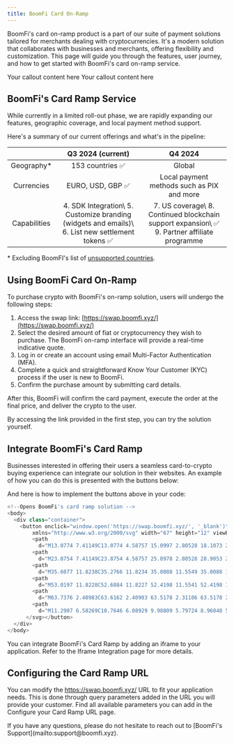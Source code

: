 ```yaml
---
title: BoomFi Card On-Ramp
---
```


BoomFi's card on-ramp product is a part of our suite of payment solutions tailored for merchants dealing with cryptocurrencies. It's a modern solution that collaborates with businesses and merchants, offering flexibility and customization. This page will guide you through the features, user journey, and how to get started with BoomFi's card on-ramp service.


<Card title="Icon Card Title" description="Card Description" icon="wallet" iconType="regular" iconSize="32px"></Card>


<Callout type="warning" title="Warning Title">
Your callout content here
</Callout>


<Callout type="info" title="Info Title">
Your callout content here
</Callout>


<Card title="Card Title" description="Card Description"></Card>

## BoomFi's Card Ramp Service

While currently in a limited roll-out phase, we are rapidly expanding our features, geographic coverage, and local payment method support.

Here's a summary of our current offerings and what's in the pipeline:

|              |                                       Q3 2024 (current)                                       |                                          Q4 2024                                          |
|:------------:|:---------------------------------------------------------------------------------------------:|:-----------------------------------------------------------------------------------------:|
| Geography*   | 153 countries ✅                                                                               | Global                                                                                    |
| Currencies   | EURO, USD, GBP ✅                                                                              | Local payment methods such as PIX and more                                                |
| Capabilities | 4. SDK Integration\ 5. Customize branding (widgets and emails)\ 6. List new settlement tokens ✅ | 7. US coverage\ 8. Continued blockchain support expansion\ ✅ 9. Partner affiliate programme |

\* Excluding BoomFI's list of [unsupported countries](https://docs.boomfi.xyz/docs/unsupported-countries).

## Using BoomFi Card On-Ramp

To purchase crypto with BoomFi's on-ramp solution, users will undergo the following steps:

1.  Access the swap link: [https://swap.boomfi.xyz/](https://swap.boomfi.xyz/)
2.  Select the desired amount of fiat or cryptocurrency they wish to purchase. The BoomFi on-ramp interface will provide a real-time indicative quote.
3.  Log in or create an account using email Multi-Factor Authentication (MFA).
4.  Complete a quick and straightforward Know Your Customer (KYC) process if the user is new to BoomFi.
5.  Confirm the purchase amount by submitting card details.

After this, BoomFi will confirm the card payment, execute the order at the final price, and deliver the crypto to the user.

<Callout type="success" title="Try it out">
By accessing the link provided in the first step, you can try the solution yourself.
</Callout>

## Integrate BoomFi's Card Ramp

Businesses interested in offering their users a seamless card-to-crypto buying experience can integrate our solution in their websites. An example of how you can do this is presented with the buttons below:

And here is how to implement the buttons above in your code:


```js
<!--Opens BoomFi's card ramp solution -->
<body>
  <div class="container">
    <button onclick="window.open('https://swap.boomfi.xyz/', '_blank')">Buy crypto with <svg
        xmlns="http://www.w3.org/2000/svg" width="67" height="12" viewBox="0 0 67 12" fill="none">
        <path
          d="M13.0774 7.41149C13.0774 4.58757 15.0997 2.80528 18.1073 2.80528C21.1149 2.80528 23.1372 4.58757 23.1372 7.41149C23.1372 10.2354 21.1149 12 18.1073 12C15.0997 12 13.0774 10.2 13.0774 7.41149ZM20.5169 7.41149C20.5169 5.85838 19.8836 5.13544 18.1073 5.13544C16.331 5.13544 15.6977 5.85937 15.6977 7.41149C15.6977 8.96362 16.3134 9.65312 18.1073 9.65312C19.9012 9.65312 20.5169 8.9646 20.5169 7.41149Z" />
        <path
          d="M23.8754 7.41149C23.8754 4.58757 25.8978 2.80528 28.9053 2.80528C31.9129 2.80528 33.9352 4.58757 33.9352 7.41149C33.9352 10.2354 31.9129 12 28.9053 12C25.8978 12 23.8754 10.2 23.8754 7.41149ZM31.3149 7.41149C31.3149 5.85838 30.6816 5.13544 28.9053 5.13544C27.129 5.13544 26.4958 5.85937 26.4958 7.41149C26.4958 8.96362 27.1114 9.65312 28.9053 9.65312C30.6993 9.65312 31.3149 8.9646 31.3149 7.41149Z" />
        <path
          d="M35.6077 11.8238C35.2766 11.8234 35.0088 11.5549 35.0088 11.2238V3.20291C35.0088 3.08108 35.1072 2.98231 35.2287 2.98231H37.2338C37.3552 2.98231 37.4537 3.08108 37.4537 3.20291V5.58875C37.4537 5.63064 37.4875 5.6646 37.5293 5.6646C37.5669 5.6646 37.5987 5.63681 37.6045 5.59951C37.8317 4.14228 38.7174 2.80625 40.9014 2.80625C42.9082 2.80625 43.9455 4.01898 44.1626 5.62036C44.1687 5.66561 44.2069 5.70001 44.2524 5.70001C44.2972 5.70001 44.335 5.66692 44.342 5.62257C44.5726 4.1524 45.4773 2.80625 47.7076 2.80625C49.977 2.80625 51.0847 4.30624 51.0847 6.31771V11.6033C51.0847 11.7252 50.9863 11.8239 50.8649 11.8239H48.6666C48.5452 11.8239 48.4467 11.7252 48.4467 11.6033V7.20099C48.4467 5.7364 47.937 5.18952 46.4244 5.18952C44.8236 5.18952 44.3667 5.82493 44.3667 7.36033V11.6043C44.3667 11.7261 44.2683 11.8249 44.1469 11.8249H41.9486C41.8272 11.8249 41.7288 11.7261 41.7288 11.6043V7.20197C41.7288 5.73739 41.219 5.1905 39.7064 5.1905C38.1056 5.1905 37.6488 5.82591 37.6488 7.36131V11.6053C37.6488 11.7271 37.5503 11.8259 37.4289 11.8259C37.2947 11.8259 36.2799 11.8246 35.6077 11.8238Z" />
        <path
          d="M53.0197 11.8228C52.6884 11.8227 52.4198 11.5541 52.4198 11.2228V0.220601C52.4198 0.0987665 52.5182 0 52.6397 0H62.1725C62.2939 0 62.3924 0.0987663 62.3924 0.220601V2.16169C62.3924 2.28352 62.2939 2.38229 62.1725 2.38229H55.2786C55.1572 2.38229 55.0588 2.48105 55.0588 2.60289V4.82627C55.0588 4.9481 55.1572 5.04687 55.2786 5.04687H61.9088C62.0302 5.04687 62.1287 5.14563 62.1287 5.26747V7.19085C62.1287 7.31268 62.0302 7.41145 61.9088 7.41145H55.2786C55.1572 7.41145 55.0588 7.51021 55.0588 7.63205V11.6023C55.0588 11.7241 54.9603 11.8229 54.8389 11.8229L53.0197 11.8228Z" />
        <path
          d="M63.7376 2.40983C63.6162 2.40983 63.5178 2.31106 63.5178 2.18923V0.2206C63.5178 0.0987661 63.6162 0 63.7376 0H65.9359C66.0573 0 66.1557 0.0987663 66.1557 0.220601V2.18923C66.1557 2.31106 66.0573 2.40983 65.9359 2.40983H63.7376ZM63.7376 11.8239C63.6162 11.8239 63.5178 11.7251 63.5178 11.6033L63.5178 3.71239C63.5178 3.59056 63.6162 3.49179 63.7376 3.49179H65.9359C66.0573 3.49179 66.1557 3.59056 66.1557 3.71239L66.1557 11.6033C66.1557 11.7251 66.0573 11.8239 65.9359 11.8239H63.7376Z" />
        <path
          d="M11.2907 6.58269C10.7646 6.08929 9.98809 5.79724 8.96048 5.70687C8.91595 5.70295 8.88142 5.66584 8.88142 5.62114C8.88142 5.57625 8.91676 5.53902 8.96149 5.53525C10.7373 5.38558 11.6249 4.49958 11.6249 2.8766C11.6249 1.94713 11.3085 1.23547 10.6751 0.741284C10.0423 0.247095 9.12198 0 7.91415 0H1.24688C1.02444 0 0.844269 0.180776 0.844269 0.40397V4.49046C0.844269 4.6029 0.935192 4.69413 1.04725 4.69413H3.08481C3.217 4.69413 3.30255 4.72342 3.37704 4.7968C3.45152 4.87019 3.48205 4.96512 3.48205 5.06443V6.6113C3.48205 6.7298 3.42871 6.79814 3.39214 6.82944C3.35557 6.86075 3.30859 6.87657 3.18848 6.88432H2.35809C2.30273 6.88432 2.23697 6.8621 2.20309 6.83382C2.17289 6.80857 2.15276 6.74192 2.15276 6.68233V5.99222C2.15276 5.88079 2.06251 5.79023 1.95145 5.79023H1.04558C0.934521 5.79023 0.844269 5.88079 0.844269 5.99222V6.68233C0.844269 6.79376 0.934521 6.88432 1.04558 6.88432H1.95145C2.00815 6.88869 2.05446 6.92034 2.08566 6.95165C2.1172 6.98329 2.15276 7.03513 2.15276 7.0863V7.77642C2.15276 7.88785 2.24301 7.9784 2.35407 7.9784H3.25994C3.371 7.9784 3.46125 7.88785 3.46125 7.77642V7.17518C3.46125 7.1001 3.47031 7.01729 3.52097 6.96578C3.57163 6.91428 3.63874 6.88297 3.68336 6.88297H7.93159C8.47109 6.88297 8.85794 6.98295 9.09246 7.18292C9.32698 7.3711 9.44407 7.69461 9.44407 8.15345C9.44407 8.6123 9.32698 8.95937 9.09246 9.15934C8.85794 9.34752 8.47109 9.44178 7.93159 9.44178H3.68369C3.57264 9.44178 3.48239 9.53234 3.48239 9.6441V11.6202C3.48239 11.7326 3.57331 11.8242 3.68537 11.8242H8.24831C9.53802 11.8242 10.5053 11.536 11.1501 10.9594C11.795 10.383 12.1174 9.57677 12.1174 8.5416C12.1174 7.72996 11.842 7.07688 11.2907 6.58269ZM8.6526 4.42953C8.44157 4.60593 8.09566 4.69413 7.61487 4.69413H3.80683C3.67631 4.69413 3.58203 4.67763 3.5411 4.64633C3.50017 4.61502 3.48239 4.57159 3.48239 4.50999V2.38207H7.57998C8.07251 2.38207 8.43016 2.47633 8.65294 2.66452C8.87572 2.84092 8.98711 3.13514 8.98711 3.54685C8.98711 3.95857 8.87572 4.24101 8.65294 4.42919L8.6526 4.42953Z" />
      </svg></button>
  </div>
</body>
```

<Callout type="note" title="Iframe Integration">
You can integrate BoomFi's Card Ramp by adding an iframe to your application. Refer to the Iframe Integration page for more details.
</Callout>

## Configuring the Card Ramp URL
You can modify the https://swap.boomfi.xyz/ URL to fit your application needs. This is done through query parameters added in the URL you will provide your customer. Find all available parameters you can add in the Configure your Card Ramp URL page.

<Callout type="warning" title="Support">
If you have any questions, please do not hesitate to reach out to [BoomFi's Support](mailto:support@boomfi.xyz).
</Callout>


